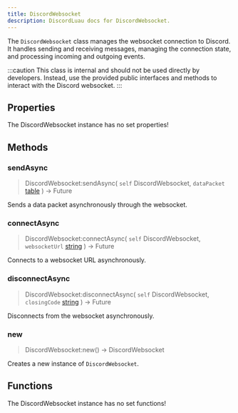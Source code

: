 ```yaml
---
title: DiscordWebsocket
description: DiscordLuau docs for DiscordWebsocket.
---
```

[//]: # (This file was automatically compiled through the Generator luau code under this repository)
[//]: # (if you want to edit the documentation of discord-luau, please write changes)
[//]: # (to the discord-luau repository itself, we extract the comments from discord-luau and translate)
[//]: # (them into markdown files that Nextra can interpret!)

The `DiscordWebsocket` class manages the websocket connection to Discord. It handles sending and receiving messages, managing the connection state, and processing incoming and outgoing events.

:::caution
This class is internal and should not be used directly by developers. Instead, use the provided public interfaces and methods to interact with the Discord websocket.
:::

[//]: # (----- DOCUMENT PROPERTIES ----- )

## Properties

The DiscordWebsocket instance has no set properties!

[//]: # (----- DOCUMENT METHODS ----- )

## Methods

### sendAsync

> DiscordWebsocket:sendAsync( `self` DiscordWebsocket, `dataPacket` [table](https://www.lua.org/pil/2.5.html) ) ->  Future 

Sends a data packet asynchronously through the websocket.
### connectAsync

> DiscordWebsocket:connectAsync( `self` DiscordWebsocket, `websocketUrl` [string](https://www.lua.org/pil/2.4.html) ) ->  Future 

Connects to a websocket URL asynchronously.
### disconnectAsync

> DiscordWebsocket:disconnectAsync( `self` DiscordWebsocket, `closingCode` [string](https://www.lua.org/pil/2.4.html) ) ->  Future 

Disconnects from the websocket asynchronously.
### new

> DiscordWebsocket:new() ->  DiscordWebsocket 

Creates a new instance of `DiscordWebsocket`.

[//]: # (----- DOCUMENT FUNCTIONS ----- )

## Functions

The DiscordWebsocket instance has no set functions!

